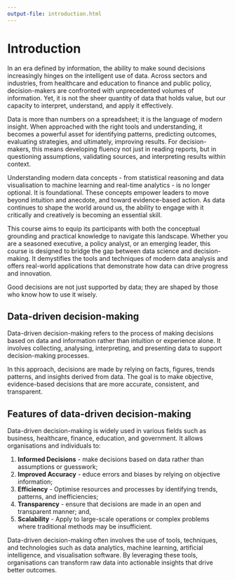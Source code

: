 ```yaml
---
output-file: introduction.html
---
```


# Introduction {#sec-introduction}

In an era defined by information, the ability to make sound decisions increasingly hinges on the intelligent use of data. Across sectors and industries, from healthcare and education to finance and public policy, decision-makers are confronted with unprecedented volumes of information. Yet, it is not the sheer quantity of data that holds value, but our capacity to interpret, understand, and apply it effectively.

Data is more than numbers on a spreadsheet\index{spreadsheet}; it is the language of modern insight. When approached with the right tools and understanding, it becomes a powerful asset for identifying patterns, predicting outcomes, evaluating strategies, and ultimately, improving results. For decision-makers, this means developing fluency not just in reading reports, but in questioning assumptions, validating sources, and interpreting results within context.

Understanding modern data concepts - from statistical reasoning\index{statistical reasoning} and data visualisation\index{data visualisation} to machine learning\index{machine learning} and real-time analytics\index{real-time analytics} - is no longer optional. It is foundational. These concepts empower leaders to move beyond intuition and anecdote, and toward evidence-based action\index{evidence-based action}. As data continues to shape the world around us, the ability to engage with it critically and creatively is becoming an essential skill.

This course aims to equip its participants with both the conceptual grounding and practical knowledge to navigate this landscape. Whether you are a seasoned executive, a policy analyst, or an emerging leader, this course is designed to bridge the gap between data science\index{data science} and decision-making\index{decision-making}. It demystifies the tools and techniques of modern data analysis\index{data analysis} and offers real-world applications\index{real-world applications} that demonstrate how data can drive progress and innovation.

Good decisions are not just supported by data; they are shaped by those who know how to use it wisely.

## Data-driven decision-making {#sec-data-driven-decision}

Data-driven decision-making\index{data-driven decision-making} refers to the process of making decisions based on data and information rather than intuition or experience alone. It involves collecting, analysing, interpreting, and presenting data to support decision-making processes\index{decision-making process}.

In this approach, decisions are made by relying on facts, figures, trends patterns, and insights derived from data. The goal is to make objective, evidence-based decisions\index{evidence-based decision} that are more accurate, consistent, and transparent.

:::{#nte-dddm .callout-note}

## Features of data-driven decision-making

Data-driven decision-making is widely used in various fields such as business, healthcare, finance, education, and government. It allows organisations and individuals to:

1. **Informed Decisions** - make decisions based on data rather than assumptions or guesswork;
2. **Improved Accuracy** - educe errors and biases by relying on objective information;
3. **Efficiency** - Optimise resources and processes by identifying trends, patterns, and inefficiencies;
4. **Transparency** - ensure that decisions are made in an open and transparent manner; and,
5. **Scalability** - Apply to large-scale operations or complex problems where traditional methods may be insufficient.

:::

Data-driven decision-making often involves the use of tools, techniques, and technologies such as data analytics, machine learning, artificial intelligence, and visualisation software. By leveraging these tools, organisations can transform raw data into actionable insights that drive better outcomes.
